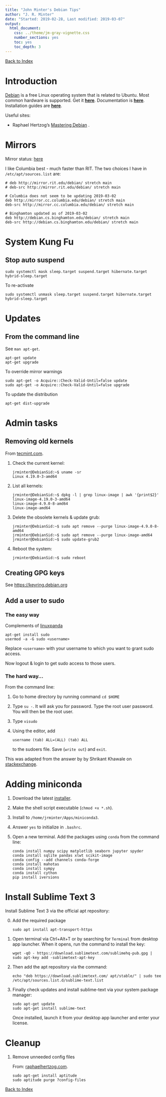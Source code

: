 ```yaml
---
title: "John Minter's Debian Tips"
author: "J. R. Minter"
date: "Started: 2019-02-28, Last modified: 2019-03-07"
output:
  html_document:
    css: ../theme/jm-gray-vignette.css
    number_sections: yes
    toc: yes
    toc_depth: 3
---
```


[Back to Index](../README.html)

# Introduction

[Debian](https://www.debian.org/) is a free Linux operating system that is
related to Ubuntu. Most common hardware is supported. Get it
[**here**](https://www.debian.org/distrib/). Documentation is
[**here**](https://www.debian.org/doc/). Installation guides are
[**here**](https://www.debian.org/releases/stable/installmanual).

Useful sites:

- Raphael Hertzog's
[Mastering Debian](https://raphaelhertzog.com/mastering-debian/) .

# Mirrors

Mirror status: [here](https://mirror-master.debian.org/status/mirror-status.html)

I like Columbia best - much faster than RIT.
The two choices I have in
`/etc/apt/sources.list` are:

```
# deb http://mirror.rit.edu/debian/ stretch main
# deb-src http://mirror.rit.edu/debian/ stretch main

# Columbia does not seem to be updating 2019-03-02
deb http://mirror.cc.columbia.edu/debian/ stretch main
deb-src http://mirror.cc.columbia.edu/debian/ stretch main

# Binghamton updated as of 2019-03-02
deb http://debian.cs.binghamton.edu/debian/ stretch main
deb-src http://debian.cs.binghamton.edu/debian/ stretch main

```
# System Kung Fu

## Stop auto suspend

```
sudo systemctl mask sleep.target suspend.target hibernate.target hybrid-sleep.target
```

To re-activate

```
sudo systemctl unmask sleep.target suspend.target hibernate.target hybrid-sleep.target
```


# Updates

## From the command line

See `man apt-get`.

```
apt-get update
apt-get upgrade
```

To override mirror warnings

```
sudo apt-get -o Acquire::Check-Valid-Until=false update
sudo apt-get -o Acquire::Check-Valid-Until=false upgrade
```

To update the distribution

```
apt-get dist-upgrade
```

# Admin tasks

## Removing old kernels

From
[tecmint.com](https://www.tecmint.com/remove-old-kernel-in-debian-and-ubuntu/).

1. Check the current kernel:

    ```
    jrminter@DebianSid:~$ uname -sr
    Linux 4.19.0-3-amd64
    ```

2. List all kernels:

    ```
    jrminter@DebianSid:~$ dpkg -l | grep linux-image | awk '{print$2}'
    linux-image-4.19.0-3-amd64
    linux-image-4.9.0-8-amd64
    linux-image-amd64
    ```
3. Delete the obsolete kernels & update grub:

    ```
    jrminter@DebianSid:~$ sudo apt remove --purge linux-image-4.9.0-8-amd64
    jrminter@DebianSid:~$ sudo apt remove --purge linux-image-amd64
    jrminter@DebianSid:~$ sudo update-grub2
    ```

4. Reboot the system:

    ```
    jrminter@DebianSid:~$ sudo reboot
    ```

## Creating GPG keys

See [https://keyring.debian.org](https://keyring.debian.org/creating-key.html)


## Add a user to sudo

### The easy way

Complements of [linuxpanda](https://linuxpanda.wordpress.com/2016/12/31/things-to-do-after-installing-debian-stretch/)

```
apt-get install sudo
usermod -a -G sudo <username>
```

Replace `<username>` with your username to which you want to grant sudo access.

Now logout & login to get sudo access to those users.


### The hard way...

From the command line:

1. Go to home directory by running command `cd $HOME`

2. Type `su -`. It will ask you for password. Type the
root user password. You will then be the root user.

3. Type `visudo`

4. Using the editor, add

   ```
   username (tab) ALL=(ALL) (tab) ALL
   ```

   to the sudoers file. Save (`write out`) and `exit`.

This was adapted from the answer by by Shrikant Khawale on 
[stackexchange](https://unix.stackexchange.com/questions/179954/username-is-not-in-the-sudoers-file-this-incident-will-be-reported).

# Adding miniconda

1. Download the latest [installer](https://repo.continuum.io/miniconda/Miniconda3-latest-Linux-x86_64.sh).

2. Make the shell script executable (`chmod +x *.sh`).

3. Install to `/home/jrminter/Apps/miniconda3`.

4. Answer `yes` to initialize in `.bashrc`.

5. Open a new terminal. Add the packages using `conda` from the
command line:
    
    ```
    conda install numpy scipy matplotlib seaborn jupyter spyder
    conda install sqlite pandas xlwt scikit-image
    conda config --add channels conda-forge
    conda install mahotas
    conda install sympy
    conda install cython
    pip install iversions
    
    ```

# Install Sublime Text 3

Install Sublime Text 3 via the official apt repository:

0. Add the required package

    ```
    sudo apt install apt-transport-https
    ```

1. Open terminal via Ctrl+Alt+T or by searching for `Terminal`
from desktop app launcher. When it opens, run the command to install
the key:

    ```
    wget -qO - https://download.sublimetext.com/sublimehq-pub.gpg | sudo apt-key add -sublimetext-apt-key
    ```

2. Then add the apt repository via the command:

    ```
    echo "deb https://download.sublimetext.com/ apt/stable/" | sudo tee /etc/apt/sources.list.d/sublime-text.list
    ```

3. Finally check updates and install sublime-text via your system package manager:

    ```
    sudo apt-get update
    sudo apt-get install sublime-text
    ```
    
    Once installed, launch it from your desktop app launcher and enter your
    license.


# Cleanup

1. Remove unneeded config files

    From: [raphaelhertzog.com](https://raphaelhertzog.com/2011/01/31/debian-cleanup-tip-1-get-rid-of-useless-configuration-files/).

    ```
    sudo apt-get install aptitude
    sudo aptitude purge ?config-files
    
    ```

[Back to Index](../README.html)
